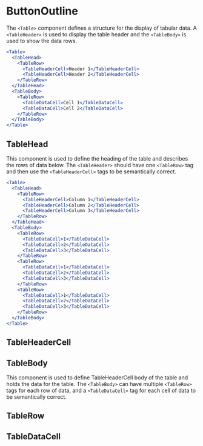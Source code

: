 
<Meta component={Table} title="Docs/Components/Content/Table" />

# ButtonOutline

The `<Table>` component defines a structure for the display of tabular data. A `<TableHeader>` is used to display the table header and the `<TableBody>` is used to show the data rows.

```jsx
<Table>
  <TableHead>
    <TableRow>
      <TableHeaderCell>Header 1</TableHeaderCell>
      <TableHeaderCell>Header 2</TableHeaderCell>
    </TableRow>
  </TableHead>
  <TableBody>
    <TableRow>
      <TableDataCell>Cell 1</TableDataCell>
      <TableDataCell>Cell 2</TableDataCell>
    </TableRow>
  </TableBody>
</Table>
```

## TableHead

This component is used to define the heading of the table and describes the rows of data below. The `<TableHeader>` should have one `<TableRow>` tag and then use the `<TableHeaderCell>` tags to be semantically correct.

```jsx
<Table>
  <TableHead>
    <TableRow>
      <TableHeaderCell>Column 1</TableHeaderCell>
      <TableHeaderCell>Column 2</TableHeaderCell>
      <TableHeaderCell>Column 3</TableHeaderCell>
    </TableRow>
  </TableHead>
  <TableBody>
    <TableRow>
      <TableDataCell>1</TableDataCell>
      <TableDataCell>2</TableDataCell>
      <TableDataCell>3</TableDataCell>
    </TableRow>
    <TableRow>
      <TableDataCell>1</TableDataCell>
      <TableDataCell>2</TableDataCell>
      <TableDataCell>3</TableDataCell>
    </TableRow>
    <TableRow>
      <TableDataCell>1</TableDataCell>
      <TableDataCell>2</TableDataCell>
      <TableDataCell>3</TableDataCell>
    </TableRow>
  </TableBody>
</Table>
```

## TableHeaderCell

## TableBody

This component is used to define TableHeaderCell body of the table and holds the data for the table. The `<TableBody>` can have multiple `<TableRow>` tags for each row of data, and a `<TableDataCell>` tag for each cell of data to be semantically correct.

## TableRow

## TableDataCell
